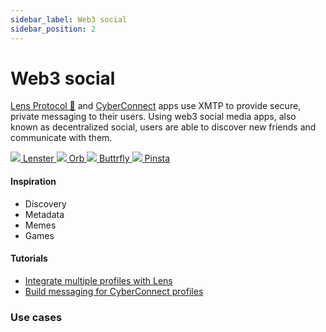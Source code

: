 ```yaml
---
sidebar_label: Web3 social
sidebar_position: 2
---
```



# Web3 social

[Lens Protocol 🌿](https://docs.lens.xyz/) and [CyberConnect](https://cyberconnect.hashnode.dev/) apps use XMTP to provide secure, private messaging to their users. Using web3 social media apps, also known as decentralized social, users are able to discover new friends and communicate with them.

<div class="chain-list white">
  <a href="https://lenster.xyz/" class="chain-item">
    <img src={lenster} />
    <span>Lenster</span>
  </a>
  <a href="https://orb.ac/" class="chain-item">
    <img src={orb} />
    <span>Orb</span>
  </a>
  <a href="https://buttrfly.app/" class="chain-item">
    <img src={buttrfly} />
    <span>Buttrfly</span>
  </a>
  <a href="https://pinsta.xyz/" class="chain-item">
    <img src={pinsta} />
    <span>Pinsta</span>
  </a>
</div>

#### Inspiration

- Discovery
- Metadata
- Memes
- Games

#### Tutorials

- [Integrate multiple profiles with Lens](/docs/tutorials/web3-social/lens-multiprofile)
- [Build messaging for CyberConnect profiles](/docs/tutorials/web3-social/cyberconnect)

### Use cases


<Usecases />

